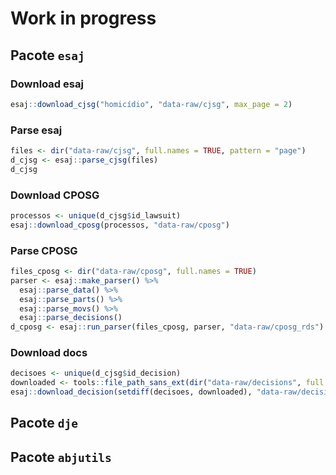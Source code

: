 # Work in progress

## Pacote `esaj`

### Download esaj

```r
esaj::download_cjsg("homicídio", "data-raw/cjsg", max_page = 2)
```

### Parse esaj

```r
files <- dir("data-raw/cjsg", full.names = TRUE, pattern = "page")
d_cjsg <- esaj::parse_cjsg(files)
d_cjsg
```

### Download CPOSG

```r
processos <- unique(d_cjsg$id_lawsuit)
esaj::download_cposg(processos, "data-raw/cposg")
```

### Parse CPOSG

```r
files_cposg <- dir("data-raw/cposg", full.names = TRUE)
parser <- esaj::make_parser() %>% 
  esaj::parse_data() %>% 
  esaj::parse_parts() %>% 
  esaj::parse_movs() %>% 
  esaj::parse_decisions()
d_cposg <- esaj::run_parser(files_cposg, parser, "data-raw/cposg_rds")
```

### Download docs

```r
decisoes <- unique(d_cjsg$id_decision)
downloaded <- tools::file_path_sans_ext(dir("data-raw/decisions", full.names = FALSE))
esaj::download_decision(setdiff(decisoes, downloaded), "data-raw/decisions")
```

## Pacote `dje`

## Pacote `abjutils`
